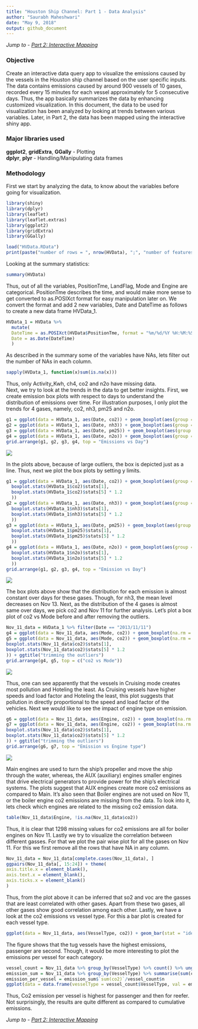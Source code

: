```yaml
---
title: "Houston Ship Channel: Part 1 - Data Analysis"
author: "Saurabh Maheshwari"
date: "May 9, 2018"
output: github_document
---
```

*Jump to - <a href="http://rpubs.com/Saurabhmaheshwari96/388130" target="_blank">Part 2: Interactive Mapping</a> *  

### Objective  
Create an interactive data query app to visualize the emissions caused by the vessels in the Houston ship channel based on the user specific inputs. The data contains emissions caused by around 900 vessels of 10 gases, recorded every 15 minutes for each vessel approximately for 5 consecutive days. Thus, the app basically summarizes the data by enhancing customized visualization. In this document, the data to be used for visualization has been analyzed by looking at trends between various variables. Later, in Part 2, the data has been mapped using the interactive shiny app.

### Major libraries used  
**ggplot2**, **gridExtra**, **GGally** - Plotting  
**dplyr**, **plyr** - Handling/Manipulating data frames  

### Methodology
First we start by analyzing the data, to know about the variables before going for visualization.   
```r
library(shiny)
library(dplyr)
library(leaflet)
library(leaflet.extras)
library(ggplot2)
library(gridExtra)
library(GGally)
```

```r
load("HVData.RData")
print(paste("number of rows = ", nrow(HVData), ";", "number of features = ", ncol(HVData)))
```
Looking at the summary statistics:  
```r
summary(HVData)
```
Thus, out of all the variables, PositionTme, LandFlag, Mode and Engine are categorical. PositionTme describes the time, and would make more sense to get converted to as.POSIXct format for easy manipulation later on. We convert the format and add 2 new variables, Date and DateTime as follows to create a new data frame HVData_1.  
```r
HVData_1 = HVData %>%
  mutate(
  DateTime = as.POSIXct(HVData$PositionTme, format = "%m/%d/%Y %H:%M:%S", tz = "GMT"),
  Date = as.Date(DateTime)
  )
```
As described in the summary some of the variables have NAs, lets filter out the number of NAs in each column.  
```r
sapply(HVData_1, function(x)sum(is.na(x)))
```
Thus, only Activity_Kwh, ch4, co2 and n2o have missing data.     
Next, we try to look at the trends in the data to get better insights. First, we create emission box plots with respect to days to understand the distribution of emissions over time. For illustration purposes, I only plot the trends for 4 gases, namely, co2, nh3, pm25 and n2o.  
```r
g1 = ggplot(data = HVData_1, aes(Date, co2)) + geom_boxplot(aes(group = Date), na.rm = TRUE)
g2 = ggplot(data = HVData_1, aes(Date, nh3)) + geom_boxplot(aes(group = Date), na.rm = TRUE)
g3 = ggplot(data = HVData_1, aes(Date, pm25)) + geom_boxplot(aes(group = Date), na.rm = TRUE)
g4 = ggplot(data = HVData_1, aes(Date, n2o)) + geom_boxplot(aes(group = Date), na.rm = TRUE)
grid.arrange(g1, g2, g3, g4, top = "Emissions vs Day")
```

![](Emissions_vs_Day.png)

In the plots above, because of large outliers, the box is depicted just as a line. Thus, next we plot the box plots by setting y limits.  
```r
g1 = ggplot(data = HVData_1, aes(Date, co2)) + geom_boxplot(aes(group = Date), na.rm = TRUE) + coord_cartesian(ylim = c(
  boxplot.stats(HVData_1$co2)$stats[1],
  boxplot.stats(HVData_1$co2)$stats[5] * 1.2
  ))
g2 = ggplot(data = HVData_1, aes(Date, nh3)) + geom_boxplot(aes(group = Date), na.rm = TRUE) + coord_cartesian(ylim = c(
  boxplot.stats(HVData_1$nh3)$stats[1],
  boxplot.stats(HVData_1$nh3)$stats[5] * 1.2
  ))
g3 = ggplot(data = HVData_1, aes(Date, pm25)) + geom_boxplot(aes(group = Date), na.rm = TRUE) + coord_cartesian(ylim = c(
  boxplot.stats(HVData_1$pm25)$stats[1],
  boxplot.stats(HVData_1$pm25)$stats[5] * 1.2
  ))
g4 = ggplot(data = HVData_1, aes(Date, n2o)) + geom_boxplot(aes(group = Date), na.rm = TRUE) + coord_cartesian(ylim = c(
  boxplot.stats(HVData_1$n2o)$stats[1],
  boxplot.stats(HVData_1$n2o)$stats[5] * 1.2
  ))
grid.arrange(g1, g2, g3, g4, top = "Emission vs Day")
```
![](Emission_vs_Day_2.png)

The box plots above show that the distribution for each emission is almost constant over days for these gases. Though, for nh3, the mean level decreases on Nov 13. Next, as the distribution of the 4 gases is almost same over days, we pick co2 and Nov 11 for further analysis. Let's plot a box plot of co2 vs Mode before and after removing the outliers.  
```r
Nov_11_data = HVData_1 %>% filter(Date == "2013/11/11")
g4 = ggplot(data = Nov_11_data, aes(Mode, co2)) + geom_boxplot(na.rm = TRUE) + ggtitle("without trimming outliers")
g5 = ggplot(data = Nov_11_data, aes(Mode, co2)) + geom_boxplot(na.rm = TRUE) + coord_cartesian(ylim = c(
boxplot.stats(Nov_11_data$co2)$stats[1],
boxplot.stats(Nov_11_data$co2)$stats[5] * 1.2
)) + ggtitle("trimming the outliers")
grid.arrange(g4, g5, top = c("co2 vs Mode"))
```
![](co2_vs_mode.png)

Thus, one can see apparently that the vessels in Cruising mode creates most pollution and Hoteling the least. As Cruising vessels have higher speeds and load factor and Hoteling the least, this plot suggests that pollution in directly proportional to the speed and load factor of the vehicles. Next we would like to see the impact of engine type on emission.    
```r
g6 = ggplot(data = Nov_11_data, aes(Engine, co2)) + geom_boxplot(na.rm = TRUE) + ggtitle("without trimming outliers")
g7 = ggplot(data = Nov_11_data, aes(Engine, co2)) + geom_boxplot(na.rm = TRUE) + coord_cartesian(ylim = c(
boxplot.stats(Nov_11_data$co2)$stats[1],
boxplot.stats(Nov_11_data$co2)$stats[5] * 1.2
)) + ggtitle("trimming the outliers")
grid.arrange(g6, g7, top = "Emission vs Engine type")

```
![](emission_vs_engine_type.png)

Main engines are used to turn the ship's propeller and move the ship through the water, whereas, the AUX (auxiliary) engines smaller engines that  drive  electrical generators to provide power for the ship's electrical systems. The plots suggest that AUX engines create more co2 emissions as compared to Main. It's also seen that Boiler engines are not used on Nov 11, or the boiler engine co2 emissions are missing from the data. To look into it, lets check which engines are related to the missing co2 emission data.  
```r
table(Nov_11_data$Engine, !is.na(Nov_11_data$co2))
```
Thus, it is clear that 1298 missing values for co2 emissions are all for boiler engines on Nov 11. Lastly we try to visualize the correlation between different gasses. For that we plot the pair wise plot for all the gases on Nov 11.  For this we first remove all the rows that have NA in any column.  
```r
Nov_11_data = Nov_11_data[complete.cases(Nov_11_data), ]
ggpairs(Nov_11_data[, 15:24]) + theme(
axis.title.x = element_blank(),
axis.text.x = element_blank(),
axis.ticks.x = element_blank()
)
```
Thus, from the plot above it can be inferred that so2 and voc are the gasses that are least correlated with other gases. Apart from these two gases, all other gases show good correlation among each other. Lastly, we have a look at the co2 emissions vs vessel type. For this a bar plot is created for each vessel type.  
```r
ggplot(data = Nov_11_data, aes(VesselType, co2)) + geom_bar(stat = "identity") + theme(axis.text.x = element_text(angle = 90)) + ggtitle("co2 emission vs Vessel type")
```
The figure shows that the tug vessels have the highest emissions, passenger are second. Though, it would be more interesting to plot the emissions per vessel for each category.  
```r
vessel_count = Nov_11_data %>% group_by(VesselType) %>% count() %>% ungroup()
emission_sum = Nov_11_data %>% group_by(VesselType) %>% summarise(sum(co2)) %>% ungroup()
emission_per_vessel = emission_sum$`sum(co2)`/vessel_count$n
ggplot(data = data.frame(vesselType = vessel_count$VesselType, val = emission_per_vessel), aes(vesselType, val)) + geom_bar(stat = "identity") + theme(axis.text.x = element_text(angle = 90)) + ggtitle("Co2 emission per vessel vs Vessel type")
```

Thus, Co2 emission per vessel is highest for passenger and then for reefer. Not surprisingly, the results are quite different as compared to cumulative emissions.

*Jump to - <a href="http://rpubs.com/Saurabhmaheshwari96/388130" target="_blank">Part 2: Interactive Mapping</a> *
